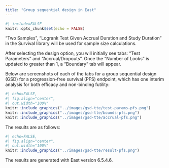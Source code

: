 ```yaml
---
title: "Group sequential design in East"
---
```


```r
#| include=FALSE
knitr::opts_chunk$set(echo = FALSE)
```

"Two Samples", "Logrank Test Given Accrual Duration and Study Duration"
in the Survival library will be used for sample size calculations.

After selecting the design option, you will initially see tabs:
"Test Parameters" and "Accrual/Dropouts". Once the "Number of Looks"
is updated to greater than 1, a "Boundary" tab will appear.

Below are screenshots of each of the tabs for a group sequential design (GSD)
for a progression-free survival (PFS) endpoint, which has one interim analysis
for both efficacy and non-binding futility:

```r
#| echo=FALSE,
#| fig.align="center",
#| out.width="100%"
knitr::include_graphics("../images/gsd-tte/test-params-pfs.png")
knitr::include_graphics("../images/gsd-tte/bounds-pfs.png")
knitr::include_graphics("../images/gsd-tte/accrual-pfs.png")
```

The results are as follows:

```r
#| echo=FALSE,
#| fig.align="center",
#| out.width="100%"
knitr::include_graphics("../images/gsd-tte/result-pfs.png")
```

The results are generated with East version 6.5.4.6.

